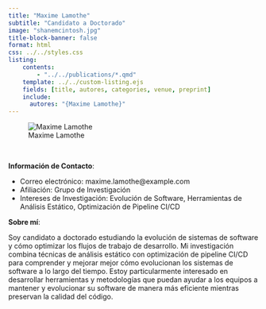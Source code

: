 ```yaml
---
title: "Maxime Lamothe"
subtitle: "Candidato a Doctorado"
image: "shanemcintosh.jpg"
title-block-banner: false
format: html
css: ../../styles.css
listing:
    contents:
        - "../../publications/*.qmd"
    template: ../../custom-listing.ejs
    fields: [title, autores, categories, venue, preprint]
    include:
      autores: "{Maxime Lamothe}"
---
```


::: {.profile-image}
![Maxime Lamothe](shanemcintosh.jpg "Maxime Lamothe")
:::
<br>

**Información de Contacto**:

- Correo electrónico: maxime.lamothe@example.com   
- Afiliación: Grupo de Investigación
- Intereses de Investigación: Evolución de Software, Herramientas de Análisis Estático, Optimización de Pipeline CI/CD

**Sobre mí**:

Soy candidato a doctorado estudiando la evolución de sistemas de software y cómo optimizar los flujos de trabajo de desarrollo. Mi investigación combina técnicas de análisis estático con optimización de pipeline CI/CD para comprender y mejorar mejor cómo evolucionan los sistemas de software a lo largo del tiempo. Estoy particularmente interesado en desarrollar herramientas y metodologías que puedan ayudar a los equipos a mantener y evolucionar su software de manera más eficiente mientras preservan la calidad del código.
